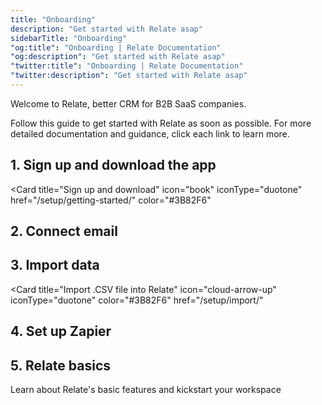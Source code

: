 ```yaml
---
title: "Onboarding"
description: "Get started with Relate asap"
sidebarTitle: "Onboarding"
"og:title": "Onboarding | Relate Documentation"
"og:description": "Get started with Relate asap"
"twitter:title": "Onboarding | Relate Documentation"
"twitter:description": "Get started with Relate asap"
---
```


Welcome to Relate, better CRM for B2B SaaS companies.

Follow this guide to get started with Relate as soon as possible. For more detailed documentation and guidance, click each link to learn more.

## 1. Sign up and download the app
<Card
  title="Sign up and download"
  icon="book"
  iconType="duotone"
  href="/setup/getting-started/"
  color="#3B82F6"
>
</Card>

## 2. Connect email
<CardGroup cols={2}>
  <Card title="Register to Google API allowlist" icon="google" color="#3B82F6" iconType="duotone" href="/setup/register-google-api-allowlist">
  </Card>
  <Card title="Connect email" icon="envelope" iconType="duotone" color="#3B82F6" href="/setup/email-integration-google-outlook-etc">
  </Card>
</CardGroup>

## 3. Import data
<Card
  title="Import .CSV file into Relate"
  icon="cloud-arrow-up"
  iconType="duotone"
  color="#3B82F6"
  href="/setup/import/"
>
</Card>

## 4. Set up Zapier
<CardGroup cols={3}>
  <Card title="Integrate with Zapier" 
        icon="bolt" color="#3B82F6" 
        iconType="duotone" 
        href="/setup/how-to-integrate-with-zapier">
  </Card>
  <Card title="What is Zapier?" 
        icon="magnifying-glass" color="#3B82F6" 
        iconType="duotone" 
        href="/setup/what-is-zapier">
  </Card>
  <Card title="Relate x Zapier rules" 
        icon="code" color="#3B82F6" 
        iconType="duotone" 
        href="/setup/relate-x-zapier-integration-rules">
  </Card>
</CardGroup>

## 5. Relate basics
Learn about Relate's basic features and kickstart your workspace
<CardGroup cols={3}>
  <Card title="Organization" 
        icon="buildings" color="#3B82F6" 
        iconType="duotone" 
        href="/features/organizations">
  </Card>
  <Card title="People" 
        icon="people" color="#3B82F6" 
        iconType="duotone" 
        href="/features/people">
  </Card>
  <Card title="Deals" 
        icon="handshake" color="#3B82F6" 
        iconType="duotone" 
        href="/features/deals">
  </Card>
</CardGroup>
<CardGroup cols={3}>
  <Card title="Reporting" 
        icon="chart-line" color="#3B82F6" 
        iconType="duotone" 
        href="/features/reporting">
  </Card>
  <Card title="Inbox" 
        icon="inbox" color="#3B82F6" 
        iconType="duotone" 
        href="/features/inbox">
  </Card>
  <Card title="Custom Fields" 
        icon="table" color="#3B82F6" 
        iconType="duotone" 
        href="/features/custom-fields">
  </Card>
</CardGroup>



